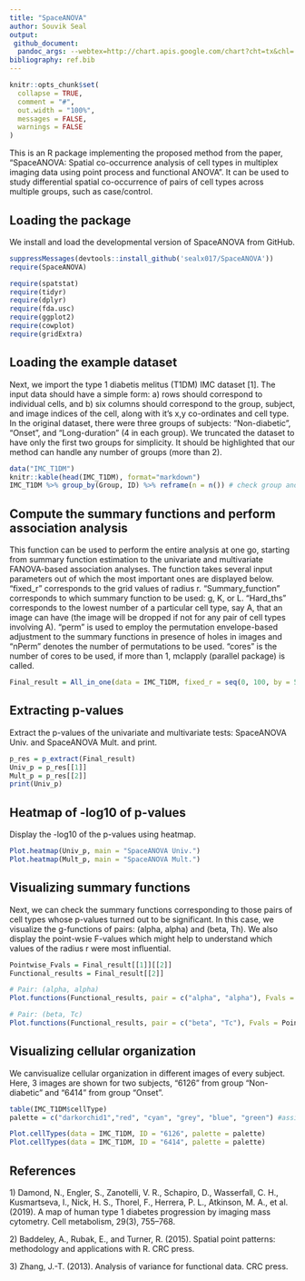 ```yaml
---
title: "SpaceANOVA"
author: Souvik Seal
output: 
 github_document: 
  pandoc_args: --webtex=http://chart.apis.google.com/chart?cht=tx&chl=
bibliography: ref.bib
---
```


```r
knitr::opts_chunk$set(
  collapse = TRUE,
  comment = "#",
  out.width = "100%",
  messages = FALSE,
  warnings = FALSE
)
```

This is an R package implementing the proposed method from the paper, "SpaceANOVA: Spatial co-occurrence analysis of cell types in multiplex imaging data using point
process and functional ANOVA". It can be used to study differential spatial co-occurrence of pairs of cell types across multiple groups, such as case/control.

## Loading the package

We install and load the developmental version of SpaceANOVA from GitHub.

```r

suppressMessages(devtools::install_github('sealx017/SpaceANOVA'))
require(SpaceANOVA)

require(spatstat)
require(tidyr)
require(dplyr)
require(fda.usc)
require(ggplot2)
require(cowplot)
require(gridExtra)

```

## Loading the example dataset

Next, we import the type 1 diabetis melitus (T1DM) IMC dataset [1]. The input data should have a simple form: a) rows should correspond to individual cells, and b) six columns should correspond to the group, subject, and image indices of the cell, along with it's x,y co-ordinates and cell type. In the original dataset, there were three groups of subjects: "Non-diabetic", "Onset", and "Long-duration" (4 in each group). We truncated the dataset to have only the first two groups for simplicity. It should be highlighted that our method can handle any number of groups (more than 2). 

```r

data("IMC_T1DM")
knitr::kable(head(IMC_T1DM), format="markdown")
IMC_T1DM %>% group_by(Group, ID) %>% reframe(n = n()) # check group and subject IDs, and respective cell counts (spread across multiple images)

```

## Compute the summary functions and perform association analysis

This function can be used to perform the entire analysis at one go, starting from summary function estimation to the univariate and multivariate FANOVA-based association analyses. 
The function takes several input parameters out of which the most important ones are displayed below. "fixed_r" corresponds to the grid values of radius r. "Summary_function" corresponds to which summary function to be used: g, K, or L.  "Hard_ths" corresponds to the lowest number of a particular cell type, say A, that an image can have (the image will be dropped if not for any pair of cell types involving A). "perm" is used to employ the permutation envelope-based adjustment to the summary functions in presence of holes in images and "nPerm" denotes the number of permutations to be used. "cores" is the number of cores to be used, if more than 1, mclapply (parallel package) is called. 


```r

Final_result = All_in_one(data = IMC_T1DM, fixed_r = seq(0, 100, by = 5), Summary_function = "g", Hard_ths = 10, perm = TRUE, nPerm = 20, cores = 8)

```

## Extracting p-values 

Extract the p-values of the univariate and multivariate tests: SpaceANOVA Univ. and SpaceANOVA Mult. and print.

```r
p_res = p_extract(Final_result)
Univ_p = p_res[[1]]
Mult_p = p_res[[2]]
print(Univ_p)

```

## Heatmap of -log10 of p-values 


Display the -log10 of the p-values using heatmap.

```r

Plot.heatmap(Univ_p, main = "SpaceANOVA Univ.")
Plot.heatmap(Mult_p, main = "SpaceANOVA Mult.")

```

## Visualizing summary functions

Next, we can check the summary functions corresponding to those pairs of cell types whose p-values turned out to be significant. In this case, we visualize the g-functions of pairs: (alpha, alpha) and (beta, Th). We also display the point-wsie F-values which might help to understand which values of the radius r were most influential.

```r

Pointwise_Fvals = Final_result[[1]][[2]]
Functional_results = Final_result[[2]]

# Pair: (alpha, alpha)
Plot.functions(Functional_results, pair = c("alpha", "alpha"), Fvals = Pointwise_Fvals)

# Pair: (beta, Tc)
Plot.functions(Functional_results, pair = c("beta", "Tc"), Fvals = Pointwise_Fvals)

```

## Visualizing cellular organization

We canvisualize cellular organization in different images of every subject. Here, 3 images are shown for two subjects, "6126" from group "Non-diabetic" and "6414" from group "Onset". 

```r

table(IMC_T1DM$cellType)
palette = c("darkorchid1","red", "cyan", "grey", "blue", "green") #assign colors to cell types 

Plot.cellTypes(data = IMC_T1DM, ID = "6126", palette = palette)
Plot.cellTypes(data = IMC_T1DM, ID = "6414", palette = palette)

```


## References

1\) Damond, N., Engler, S., Zanotelli, V. R., Schapiro, D., Wasserfall, C. H.,
Kusmartseva, I., Nick, H. S., Thorel, F., Herrera, P. L., Atkinson, M. A., et al.
(2019). A map of human type 1 diabetes progression by imaging mass cytometry.
Cell metabolism, 29(3), 755–768.

2\) Baddeley, A., Rubak, E., and Turner, R. (2015). Spatial point patterns: methodology and applications with R. CRC press.

3\) Zhang, J.-T. (2013). Analysis of variance for functional data. CRC press.



